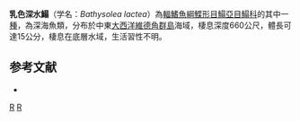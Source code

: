 {{Speciesbox
| taxon = Bathysolea lactea
| binomial_authority = [[Roule|Roule]], 1916
| status = NE
| status_system = IUCN3.1
| synonyms = *''Solea lactea'', <small>Kaup, 1858</small>
*''Bathysolea albida'', <small>Roule, 1916</small>
}}

'''乳色深水鰨'''（学名：''Bathysolea lactea''）為[[輻鰭魚綱|輻鰭魚綱]][[鰈形目|鰈形目]][[鰨亞目|鰨亞目]][[鰨科|鰨科]]的其中一[[種|種]]，為深海魚類，分布於中東[[大西洋|大西洋]][[維德角群島|維德角群島]]海域，棲息深度660公尺，體長可達15公分，棲息在底層水域，生活習性不明。

==参考文献==
*{{FishBase_species|genus=Barnardichthys|species=lactea |year=2014|month=4}}

{{魚類小作品}}
{{Taxonbar}}
[[Category:1916年描述的鱼类|R]]
[[Category:深水鰨屬|R]]